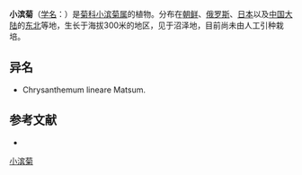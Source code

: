 {{Speciesbox
| name = 小滨菊
| status = 
| status_system = 
| image = 
| genus = Leucanthemella
| species = linearis
| authority = (Matsum.) Tzvel.
}}

'''小滨菊'''（[[学名|学名]]：{{lang|la|''Leucanthemella linearis''}}）是[[菊科|菊科]][[小滨菊属|小滨菊属]]的植物。分布在[[朝鲜|朝鲜]]、[[俄罗斯|俄罗斯]]、[[日本|日本]]以及[[中国大陆|中国大陆]]的[[中国东北地区|东北]]等地，生长于海拔300米的地区，见于沼泽地，目前尚未由人工引种栽培。

== 异名 ==
* Chrysanthemum lineare Matsum.

== 参考文献 ==
<div class="references-small">
* {{cite web| url =http://www.bioinfo.cn/db05/KmzwSpecies.php?action=view&id=4416| title =小滨菊| work =《中国高等植物数据库全库》| publisher =中国科学院微生物研究所| author =昆明植物研究所| accessdate =2009-02-25| deadurl =yes| archiveurl =https://web.archive.org/web/20160305070442/http://www.bioinfo.cn/db05/KmzwSpecies.php?action=view&id=4416| archivedate =2016-03-05}}
</div>
{{Taxonbar|from=Q10959606}}

[[Category:小滨菊属|小滨菊]]


{{植物小作品}}